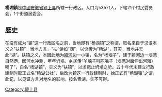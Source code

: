 {{unreferenced|time=2010-12-12T06:32:43+00:00}}
'''楊湖鎮'''是[[中國|中國]][[安徽省|安徽省]][[颍上县|颍上县]]所辖一行政区。人口为53571人，下辖21个村民委员会，1个街道居委会。

==歷史==
在没有成为“镇”这一行政区名之前，当地即有“杨湖镇”之称谓，取名来自于汉语本义之“扶镇”，当地方言，“扶”读如“湖”，以讹传为“杨湖”，其实，当地并无此“湖”。扶镇之义，本因此地为[[颍河|颍河]]边一小镇，名为“杨垴子”，建于颍河边一垴湾自然港，因河水冲涮，年年坍塌，乡民传“羊脑子叫陈嘴子（垴湾对面伸出河滩）喝了”，自名“杨湖镇”，实义为“扶镇”，以求扼止坍塌之势。五十年代末建立行政建制时取正式名“杨湖公社”，后改为镇这一行政建制时，始正式有“杨湖镇”之谓。此记，以见证方言对地名的影响。按名索湖，实不可得。


{{颍上县行政区划}}

[[Category:颍上县|Category:颍上县]]